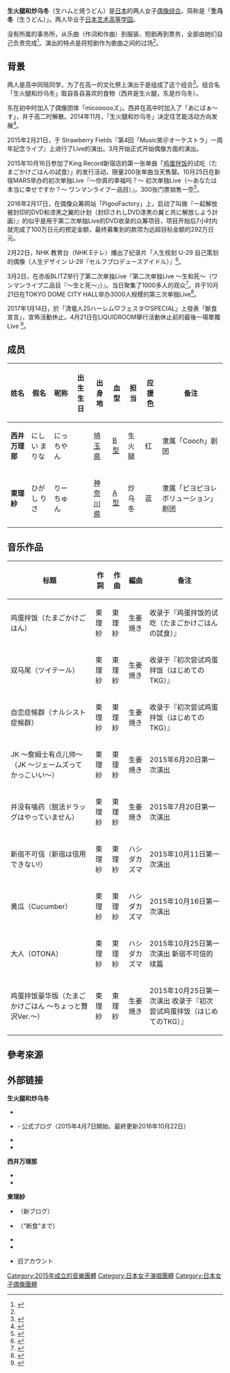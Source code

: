 {{Infobox musical artist
| name            = 生火腿和炒乌冬
| background      = 组合
| origin          =  {{JPN}}
| genre           = [[偶像|偶像]]
| years_active    = 2015年-2017年
| label           = 
| associated_acts = 
| website         = {{URL | namaudon.tokyo/ | namaudon.tokyo/ }}
| current_members = 西井万理那<br />東理紗<br />
}}
'''生火腿和炒乌冬'''（生ハムと焼うどん）是[[日本|日本]]的两人女子[[偶像组合|偶像组合]]。简称是「'''生乌冬'''（生うどん）」。两人毕业于[[日本艺术高等学园|日本艺术高等学园]]。

没有所属的事务所，从乐曲（作词和作曲）到服装、短剧再到票务，全部由她们自己负责完成<ref name="sankei01">{{cite web|url=http://www.sankei.com/region/news/150613/rgn1506130002-n1.html|title=東京「生ハムと焼うどん」（上）歌、振り付け、シュール寸劇までセルフプロデュース|3=|work=[[产经新闻|产经新闻]]|publisher=産経新聞社|date=2015-06-13|accessdate=2015-12-18|archive-date=2016-03-17|archive-url=https://web.archive.org/web/20160317051552/http://www.sankei.com/region/news/150613/rgn1506130002-n1.html|dead-url=no}}</ref>。演出的特点是将短剧作为歌曲之间的过场<ref name="sankei01" />。

== 背景 ==
两人是高中同班同学，为了在高一的文化祭上演出于是组成了这个组合<ref name="TOweb">{{cite web|url=http://tomagazine.jp/feature/1103/|title=脅威のセルフプロデュースJKユニットが東京のアイドルシーンを更新する：＜生ハムと焼うどん＞インタビュー|work=TOWeb|date=2015-09-18|accessdate=2015-12-22|archive-date=2021-01-26|archive-url=https://web.archive.org/web/20210126154554/http://tomagazine.jp/feature/1103/|dead-url=no}}</ref>。组合名「生火腿和炒乌冬」取自各自喜欢的食物（西井是生火腿，东是炒乌冬）。

东在初中时加入了偶像团体「micoooooズ」。西井在高中时加入了「あにばぁ～す」，并于高二时解散。2014年11月，「生火腿和炒乌冬」决定往艺能活动方向发展<ref>{{Cite web|url=http://ure.pia.co.jp/articles/-/50628?page=2|title=【写真満載】注目JKユニット「生ハムと焼うどん」が学校帰りに遊びにきたぞ! ぶっちゃけロングインタビュー(前編)|work=ウレぴあ総研|publisher=ぴあ|date=2015-12-25|accessdate=2016-06-10|archive-date=2019-02-09|archive-url=https://web.archive.org/web/20190209125645/http://ure.pia.co.jp/articles/-/50628?page=2|dead-url=no}}</ref>。

2015年2月21日，于 Strawberry Fields『第4回「Music笑＠オーケストラ」一周年記念ライブ』上进行了Live的演出。3月开始正式开始偶像方面的演出。

2015年10月16日参加了King Record新宿店的第一张单曲「[[鸡蛋拌饭|鸡蛋拌饭]]的试吃（たまごかけごはんの試食）」的发行活动，限量200张单曲当天售罄。10月25日在新宿MARS举办的初次单独Live『～你真的幸福吗？～ 初次单独Live（～あなたは本当に幸せですか？～ ワンマンライブ一品目）』。300张门票销售一空<ref>{{cite web|url=http://kai-you.net/article/22476|title=JKユニット「生ハムと焼うどん」がヤバい　超満員の初ワンマンLIVEレポ|3=|work=[[KAI-YOU|KAI-YOU]]|publisher=株式会社カイユウ|date=2015-10-26|accessdate=2015-12-18|archive-date=2021-02-06|archive-url=https://web.archive.org/web/20210206112016/https://kai-you.net/article/22476|dead-url=no}}</ref>。

2016年2月17日，在偶像众筹网站「PigooFactory」上，启动了叫做『一起解放被封印的DVD和漆黑之翼的计划（封印されしDVD漆黒の翼と共に解放しよう計画）』的似乎是用于第二次单独Live的DVD收录的众筹项目，项目开始后7小时内就完成了100万日元的预定金额，最终募集到的款项为远超目标金额的292万日元。

2月22日，NHK 教育台（NHK Eテレ）播出了纪录片「人生规划 U-29 自己策划的偶像（人生デザイン U-29『セルフプロデュースアイドル）』<ref>{{Cite web|url=http://natalie.mu/music/news/176824|title=生ハムと焼うどん、NHKドキュメンタリーで見せる異色アイドルの人生デザイン|work=音楽ナタリー|date=2016-02-19|accessdate=2016-06-10|archive-date=2018-11-29|archive-url=https://web.archive.org/web/20181129153013/https://natalie.mu/music/news/176824|dead-url=no}}</ref>。

3月2日，在赤坂BLITZ举行了第二次单独Live『第二次单独Live ～生和死～（ワンマンライブ二品目『～生と死～』）』。当日聚集了1000多人的观众<ref>{{Cite web|url=http://natalie.mu/music/news/178396|title=JK（女子高生）からJK（常識を覆す）へ！生ハムと焼うどん赤坂BLITZ満員の目標達成|work=音楽ナタリー|date=2016-03-03|accessdate=2016-06-10|archive-date=2021-02-06|archive-url=https://web.archive.org/web/20210206110507/https://natalie.mu/music/news/178396|dead-url=no}}</ref>。并于10月21日在TOKYO DOME CITY HALL举办3000人规模的第三次单独Live<ref>{{Cite web|url=http://natalie.mu/music/news/186449|title=動員目標3000人、生ハムと焼うどんの次回ワンマンは東京ドームシティホール|work=音楽ナタリー|date=2016-05-09|accessdate=2016-06-11|archive-date=2018-11-29|archive-url=https://web.archive.org/web/20181129162635/https://natalie.mu/music/news/186449|dead-url=no}}</ref>。

2017年1月14日，於「清竜人25ハーレム♡フェスタ♡SPECIAL」上發表「斷食宣言」，宣佈活動休止。4月21日在LIQUIDROOM舉行活動休止前的最後一場單獨Live <ref>{{Cite web|url=http://natalie.mu/music/news/229834|title=生ハムと焼うどん、断食前ラストライブで寸劇封印し「普通のアイドルをナメてた」と反省|work=音楽ナタリー|date=2017-04-22|accessdate=2017-04-22|archive-date=2021-02-06|archive-url=https://web.archive.org/web/20210206193145/https://natalie.mu/music/news/229834|dead-url=no}}</ref>。

== 成员 ==
{| class="wikitable" style="font-size:small;"
! 姓名 !! 假名 !! 昵称 !! 出生生日 !! 出身地 !! 血型 !! 担当 !! 应援色 !! 备注
|-
|'''西井万理那''' || にしい まりな || にっちやん || {{birth date and age|1997|8|22}} || [[埼玉県|埼玉県]] || [[ABO式血液型|B型]] || 生火腿 || 红 {{Color box|Red}} || 隶属「Cooch」剧团
|-
|'''東理紗''' || ひがし りさ || りーちゅん || {{birth date and age|1998|3|1}} || [[神奈川県|神奈川県]] || [[ABO式血液型|A型]] || 炒乌冬 || 蓝 {{Color box|#0067C0}} || 隶属「ピヨピヨレボリューション」剧团
|}

== 音乐作品 ==
{|class="wikitable" style="text-align:center; font-size:90%"
! 标题 !! 作詞 !! 作曲 !! 編曲 !! 备注
|-
|鸡蛋拌饭（たまごかけごはん）||東理紗||東理紗||生姜焼き||收录于『鸡蛋拌饭的试吃（たまごかけごはんの試食）』
|-
|双马尾（ツイテール）||東理紗||東理紗||生姜焼き||收录于『初次尝试鸡蛋拌饭（はじめてのTKG）』
|-
|自恋症候群（ナルシスト症候群）||東理紗||東理紗||生姜焼き||收录于『初次尝试鸡蛋拌饭（はじめてのTKG）』
|-
|JK ～詹姆士有点儿帅～（JK ～ジェームズってかっこいい～）||東理紗||東理紗||生姜焼き||2015年6月20日第一次演出
|-
|并没有嗑药（脱法ドラッグはやっていません）||東理紗||東理紗||生姜焼き||2015年7月20日第一次演出
|-
|新宿不可信（新宿は信用できない!）||東理紗||東理紗||ハシダカズマ||2015年10月11日第一次演出
|-
|黄瓜（Cucumber）||東理紗||東理紗||ハシダカズマ||2015年10月16日第一次演出
|-
|大人（OTONA）||東理紗||東理紗||ハシダカズマ||2015年10月25日第一次演出 新宿不可信的续篇
|-
|鸡蛋拌饭豪华版（たまごかけごはん ～ちょっと贅沢Ver.～）||東理紗||東理紗||生姜焼き||2015年10月25日第一次演出 收录于『初次尝试鸡蛋拌饭（はじめてのTKG）』
|}

== 參考來源 ==
{{reflist}}

== 外部链接 ==
'''生火腿和炒乌冬'''
* <del>{{Official | namaudon.tokyo}}</del>
* {{Official blog|ameblo.jp/namaudon-kawaii/|生ハムと焼うどんの料理本}} - 公式ブログ（2015年4月7日開始、最終更新2016年10月22日）
* {{Twitter|namaudon_kawaii|生ハムと焼うどん}}
* {{YouTube|channel = UC3TsGT3fpvAxtxu2Kfg4ZlA|生ハムと焼うどん【公式】}}

'''西井万理那'''
* {{Twitter|namahamu0822|西井万理那}}
* {{Instagram|namahamu0822|まりまりちやん。}}

'''東理紗'''
* {{Official blog|ameblo.jp/281lisa281/|東理紗の紫裸々日記蝶}} （新ブログ）
* {{Official blog|ameblo.jp/higashi281/|東理紗の焼うどん日記}}（“断食”まで）
* {{Twitter|lisa281_sing|東理紗}}
* {{Instagram|lisa281sing|東理紗（り〜ちゆん）}}
* {{Instagram|lisa281_sing|東理紗（り〜ちゆん）}}旧アカウント

{{DEFAULTSORT:Nama Ham to Yaki Udon}}
[[Category:2015年成立的音樂團體|Category:2015年成立的音樂團體]]
[[Category:日本女子演唱團體|Category:日本女子演唱團體]]
[[Category:日本女子偶像團體|Category:日本女子偶像團體]]